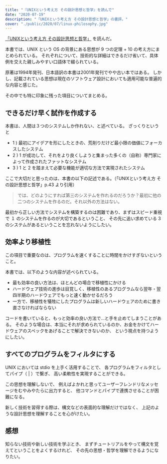 ```yaml
---
title: "『UNIXという考え方 その設計思想と哲学』を読んで"
date: "2020-07-19"
description: "「UNIXという考え方 その設計思想と哲学」の書評。"
cover: "./public/2020/07/linux-philosophy.jpg"
---
```


[「UNIXという考え方 その設計思想と哲学」](https://www.ohmsha.co.jp/book/9784274064067/) を読んだ。

本書では、UNIX という OS の背景にある思想が 9 つの定理 + 10 の考え方にまとめられている。
それぞれについて、技術的な詳細はできるだけ省いて、具体例を交えた親しみやすい口語体で綴られている。

原著は1994年発刊、日本語訳の本書は2001年発刊でやや古い本ではある。
しかし、記載されている思想は現在のソフトウェア設計においても適用可能な普遍的な内容と感じた。

その中でも特に印象に残った項目についてまとめる。

## できるだけ早く試作を作成する

本書は、人間は３つのシステムしか作れない、と述べている。
ざっくりというと

- 1 ) 最初にアイデアを形にしたときの、荒削りだけど最小限の価値にフォーカスしたシステム
- 2 ) 1 が成功して、それをより良くしようと集まった多くの（自称）専門家によって作成されたファットなシステム
- 3 ) 1 と 2 を踏まえて必要な機能が適切な方法で実現されたシステム

ここで大切だと思ったのは、本書の以下の記述である。（「UNIXという考え方 その設計思想と哲学」p.43 より引用）

> では、どのようにすれば第三のシステムを作れるのだろうか？最初に他の二つのシステムを作るのだ。それ以外の方法はない。

最初から正しい方法でシステムを構築するのは困難であり、まずはスピード重視で １ のシステムを作るのが大切であるということ、
その先に追い求めている 3 のシステムがあるということを忘れないようにしたい。


## 効率より移植性

この項目で重要なのは、プログラムを速くすることに時間をかけすぎないということ。

本書では、以下のような内容が述べられている。

- 最も効率の良い方法は、ほとんどの場合で移植性にかける
- ハードウェア技術の進歩は目覚しく、移植性のあるプログラムなら翌年・翌四半期のハードウェアでもっと速く動かせるだろう
- 一方で、移植性を犠牲にしたプログラムは新しいハードウェアのために書き直さなければならない

コードを書いていると、もっと効率の良い方法で...と手を止めてしまうことがある。
そのような場合は、本当にそれが求められているのか、お金をかけてハードウェアのスペックをあげることで解決できないのか、
という視点を持つようにしたい。


## すべてのプログラムをフィルタにする

UNIX においては stdio を上手く活用することで、
各プログラムをフィルタとしてパイプ（ | ）で繋ぎ、
高い柔軟性を実現することができる。

この思想を理解しないで、
例えばよかれと思ってユーザーフレンドリなメッセージをむやみやたらに出力すると、
他コマンドとパイプで連携させることが困難になる。

新しく技術を習得する際は、構文などの表面的な理解だけではなく、
上記のような設計思想を理解することを心がけたい。


## 感想

知らない技術や新しい技術を学ぶとき、
まずチュートリアルをやって構文を覚えてということをよくするけれど、
その先の思想・哲学を理解できるようになりたい。
